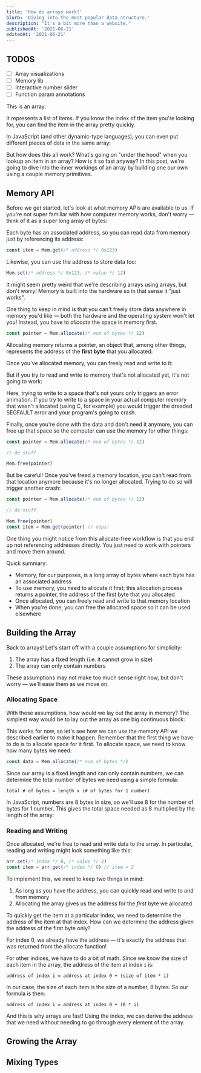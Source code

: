 ```yaml
---
title: 'How do arrays work?'
blurb: 'Diving into the most popular data structure.'
description: "It's a bit more than a website."
publishedAt: '2021-06-21'
editedAt: '2021-06-21'
---
```




## TODOS

- [ ] Array visualizations
- [ ] Memory lib
- [ ] Interactive number slider
- [ ] Function param annotations

This is an array:

<Array />

It represents a list of items. If you know the index of the item you're looking for, you can find the item in the array pretty quickly.

<Placeholder name="array lookup" />

In JavaScript (and other dynamic-type languages), you can even put different pieces of data in the same array:

<Placeholder name="multi-type arrays" />

But how does this all work? What's going on "under the hood" when you lookup an item in an array? How is it so fast anyway? In this post, we're going to dive into the inner workings of an array by building one our own using a couple memory primitives.

## Memory API

Before we get started, let's look at what memory APIs are available to us. If you're not super familiar with how computer memory works, don't worry — think of it as a super long array of bytes:

<Placeholder name="memory list" />

Each byte has an associated address, so you can read data from memory just by referencing its address:

```js
const item = Mem.get(/* address */ 0x123)
```

<Placeholder name="memory access" />

Likewise, you can use the address to store data too:

```js
Mem.set(/* address */ 0x123, /* value */ 12)
```

<Placeholder name="memory storage" />

<Callout label="Arrays... with arrays?">

It might seem pretty weird that we're describing arrays using arrays, but don't worry! Memory is built into the hardware so in that sense it "just works".

</Callout>

One thing to keep in mind is that you can't freely store data anywhere in memory you'd like — both the hardware and the operating system won't let you! Instead, you have to _allocate_ the space in memory first.

```js
const pointer = Mem.allocate(/* num of bytes */ 12)
```

Allocating memory returns a pointer, an object that, among other things, represents the address of the **first byte** that you allocated:

<Placeholder name="memory and pointers" />

Once you've allocated memory, you can freely read and write to it:

<Placeholder name="read and write to allocated memory" />

But if you try to read and write to memory that's not allocated yet, it's not going to work:

<Placeholder name="read to non-allocated memory" />

<Callout label="Fake Memory">

Here, trying to write to a space that's not yours only triggers an error animation. If you try to write to a space in your actual computer memory that wasn't allocated (using C, for example) you would trigger the dreaded SEGFAULT error and your program's going to crash.

</Callout>

Finally, once you're done with the data and don't need it anymore, you can free up that space so the computer can use the memory for other things:

```js
const pointer = Mem.allocate(/* num of bytes */ 12)

// do stuff

Mem.free(pointer)
```

<Placeholder name="freeing memory" />

But be careful! Once you've freed a memory location, you can't read from that location anymore because it's no longer allocated. Trying to do so will trigger another crash:

```js
const pointer = Mem.allocate(/* num of bytes */ 12)

// do stuff

Mem.free(pointer)
const item = Mem.get(pointer) // oops!
```

<Placeholder name="read from freed memory" />

One thing you might notice from this allocate-free workflow is that you end up not referencing addresses directly. You just need to work with pointers and move them around.

Quick summary:

- Memory, for our purposes, is a long array of bytes where each byte has an associated address
- To use memory, you need to allocate it first; this allocation process returns a pointer, the address of the first byte that you allocated
- Once allocated, you can freely read and write to that memory location
- When you're done, you can free the allocated space so it can be used elsewhere

## Building the Array

Back to arrays! Let's start off with a couple assumptions for simplicity:

1. The array has a fixed length (i.e. it cannot grow in size)
2. The array can only contain numbers

These assumptions may not make too much sense right now, but don't worry — we'll ease them as we move on.

### Allocating Space

With these assumptions, how would we lay out the array in memory? The simplest way would be to lay out the array as one big continuous block:

<Placeholder name="array block" />

This works for now, so let's see how we can use the memory API we described earlier to make it happen. Remember that the first thing we have to do is to allocate space for it first. To allocate space, we need to know how many bytes we need:

```js
const data = Mem.allocate(/* num of bytes */)
```

Since our array is a fixed length and can only contain numbers, we can determine the total number of bytes we need using a simple formula:

```
total # of bytes = length x (# of bytes for 1 number)
```

In JavaScript, numbers are 8 bytes in size, so we'll use 8 for the number of bytes for 1 number. This gives the total space needed as 8 multiplied by the length of the array:

<Placeholder name="allocate array" />

### Reading and Writing

Once allocated, we're free to read and write data to the array. In particular, reading and writing might look something like this:

```js
arr.set(/* index */ 0, /* value */ 2)
const item = arr.get(/* index */ 0) // item = 2
```

To implement this, we need to keep two things in mind:

1. As long as you have the address, you can quickly read and write to and from memory
2. Allocating the array gives us the address for the _first_ byte we allocated

To quickly get the item at a particular index, we need to determine the address of the item at that index. How can we determine the address given the address of the first byte only?

For index 0, we already have the address — it's exactly the address that was returned from the allocate function!

<Placeholder name="read index 0" />

For other indices, we have to do a bit of math. Since we know the size of each item in the array, the address of the item at index `i` is:

```
address of index i = address at index 0 + (size of item * i)
```

In our case, the size of each item is the size of a number, 8 bytes. So our formula is then:

```
address of index i = address at index 0 + (8 * i)
```

<Placeholder name="read from index i" />

And this is why arrays are fast! Using the index, we can derive the address that we need without needing to go through every element of the array.

## Growing the Array

## Mixing Types
